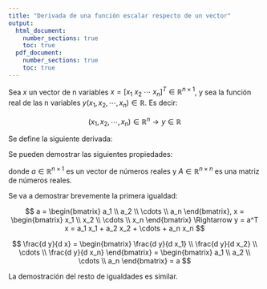 ```yaml
---
title: "Derivada de una función escalar respecto de un vector"
output: 
  html_document:
    number_sections: true
    toc: true
  pdf_document:
    number_sections: true
    toc: true
---
```


Sea $x$ un vector de n variables $x = [x_1 \ x_2 \ \cdots \ x_n]^T \in \mathbb{R}^{n \times 1}$, y sea la función real de las n variables $y(x_1, x_2, \cdots, x_n) \in \mathbb{R}$. Es decir:

$$
(x_1, x_2, \cdots, x_n) \in \mathbb{R}^n \longrightarrow y\in \mathbb{R}
$$

Se define la siguiente derivada:

\begin{equation}
\frac{d y}{d x} = 
\begin{bmatrix}
\frac{d y}{d x_1} \\ \frac{d y}{d x_2} \\ \cdots \\ \frac{d y}{d x_n} 
\end{bmatrix}
\end{equation}

Se pueden demostrar las siguientes propiedades:

\begin{equation}
\frac{d(a^T x)}{d x} = \frac{d(x^T a)}{d x} = a
\end{equation}

\begin{equation}
\frac{d(x^T A x)}{d x} = (A + A^T)x
\end{equation}

donde $a \in \mathbb{R}^{n \times 1}$ es un vector de números reales y $A \in \mathbb{R}^{n \times n}$ es una matriz de números reales.

Se va a demostrar brevemente la primera igualdad:

$$
a = \begin{bmatrix}
a_1 \\ a_2 \\ \cdots \\ a_n
\end{bmatrix},
x = \begin{bmatrix}
x_1 \\ x_2 \\ \cdots \\ x_n
\end{bmatrix}
\Rightarrow 
y = a^T x = a_1 x_1 + a_2 x_2 + \cdots + a_n x_n
$$


$$
\frac{d y}{d x} = 
\begin{bmatrix}
\frac{d y}{d x_1} \\ \frac{d y}{d x_2} \\ \cdots \\ \frac{d y}{d x_n} 
\end{bmatrix}
=
\begin{bmatrix}
a_1 \\ a_2 \\ \cdots \\ a_n
\end{bmatrix}
= a
$$

La demostración del resto de igualdades es similar.
